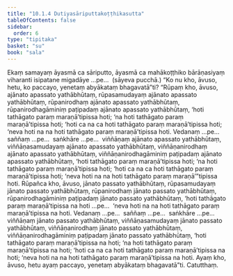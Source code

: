 ```yaml
---
title: "10.1.4 Dutiyasāriputtakoṭṭhikasutta"
tableOfContents: false
sidebar:
  order: 6
type: "tipitaka"
basket: "su"
book: "sala"
---
```



<DynamicBreadcrumb />

<Division number="413" book="sala">

<Paragraph number="1786" book="sala">
Ekaṃ samayaṃ āyasmā ca sāriputto, āyasmā ca mahākoṭṭhiko bārāṇasiyaṃ viharanti isipatane migadāye …pe…  (sāyeva pucchā.) “Ko nu kho, āvuso, hetu, ko paccayo, yenetaṃ abyākataṃ bhagavatā”ti? “Rūpaṃ kho, āvuso, ajānato apassato yathābhūtaṃ, rūpasamudayaṃ ajānato apassato yathābhūtaṃ, rūpanirodhaṃ ajānato apassato yathābhūtaṃ, rūpanirodhagāminiṃ paṭipadaṃ ajānato apassato yathābhūtaṃ, ‘hoti tathāgato paraṃ maraṇā’tipissa hoti; ‘na hoti tathāgato paraṃ maraṇā’tipissa hoti; ‘hoti ca na ca hoti tathāgato paraṃ maraṇā’tipissa hoti; ‘neva hoti na na hoti tathāgato paraṃ maraṇā’tipissa hoti. Vedanaṃ …pe…  saññaṃ …pe…  saṅkhāre …pe…  viññāṇaṃ ajānato apassato yathābhūtaṃ, viññāṇasamudayaṃ ajānato apassato yathābhūtaṃ, viññāṇanirodhaṃ ajānato apassato yathābhūtaṃ, viññāṇanirodhagāminiṃ paṭipadaṃ ajānato apassato yathābhūtaṃ, ‘hoti tathāgato paraṃ maraṇā’tipissa hoti; ‘na hoti tathāgato paraṃ maraṇā’tipissa hoti; ‘hoti ca na ca hoti tathāgato paraṃ maraṇā’tipissa hoti; ‘neva hoti na na hoti tathāgato paraṃ maraṇā’”tipissa hoti.
</Paragraph>

<Paragraph number="1787" book="sala">
Rūpañca kho, āvuso, jānato passato yathābhūtaṃ, rūpasamudayaṃ jānato passato yathābhūtaṃ, rūpanirodhaṃ jānato passato yathābhūtaṃ, rūpanirodhagāminiṃ paṭipadaṃ jānato passato yathābhūtaṃ, ‘hoti tathāgato paraṃ maraṇā’tipissa na hoti …pe…  ‘neva hoti na na hoti tathāgato paraṃ maraṇā’tipissa na hoti. Vedanaṃ …pe…  saññaṃ …pe…  saṅkhāre …pe…  viññāṇaṃ jānato passato yathābhūtaṃ, viññāṇasamudayaṃ jānato passato yathābhūtaṃ, viññāṇanirodhaṃ jānato passato yathābhūtaṃ, viññāṇanirodhagāminiṃ paṭipadaṃ jānato passato yathābhūtaṃ, ‘hoti tathāgato paraṃ maraṇā’tipissa na hoti; ‘na hoti tathāgato paraṃ maraṇā’tipissa na hoti; ‘hoti ca na ca hoti tathāgato paraṃ maraṇā’tipissa na hoti; ‘neva hoti na na hoti tathāgato paraṃ maraṇā’tipissa na hoti. Ayaṃ kho, āvuso, hetu ayaṃ paccayo, yenetaṃ abyākataṃ bhagavatā”ti.

</Paragraph>
</Division>

<Paragraph number="1788" type="center" book="sala">
Catutthaṃ.
</Paragraph>